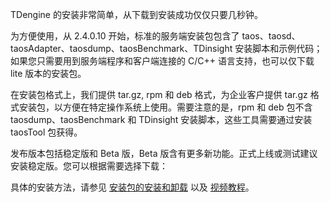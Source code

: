 
TDengine 的安装非常简单，从下载到安装成功仅仅只要几秒钟。

为方便使用，从 2.4.0.10 开始，标准的服务端安装包包含了 taos、taosd、taosAdapter、taosdump、taosBenchmark、TDinsight 安装脚本和示例代码；如果您只需要用到服务端程序和客户端连接的 C/C++ 语言支持，也可以仅下载 lite 版本的安装包。

在安装包格式上，我们提供 tar.gz, rpm 和 deb 格式，为企业客户提供 tar.gz 格式安装包，以方便在特定操作系统上使用。需要注意的是，rpm 和 deb 包不含 taosdump、taosBenchmark 和 TDinsight 安装脚本，这些工具需要通过安装 taosTool 包获得。

发布版本包括稳定版和 Beta 版，Beta 版含有更多新功能。正式上线或测试建议安装稳定版。您可以根据需要选择下载：

<PkgList />

具体的安装方法，请参见 [安装包的安装和卸载](/operation/pkg-install) 以及 [视频教程](https://www.taosdata.com/blog/2020/11/11/1941.html)。
